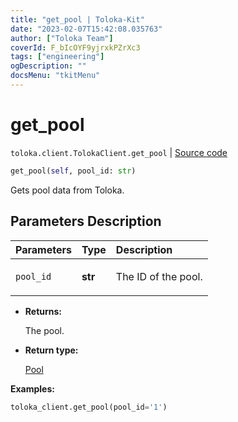 ```yaml
---
title: "get_pool | Toloka-Kit"
date: "2023-02-07T15:42:08.035763"
author: ["Toloka Team"]
coverId: F_bIcOYF9yjrxkPZrXc3
tags: ["engineering"]
ogDescription: ""
docsMenu: "tkitMenu"
---
```


# get_pool
`toloka.client.TolokaClient.get_pool` | [Source code](https://github.com/Toloka/toloka-kit/blob/v1.1.3/src/client/__init__.py#L1556)

```python
get_pool(self, pool_id: str)
```

Gets pool data from Toloka.

## Parameters Description

| Parameters | Type | Description |
| :----------| :----| :-----------|
`pool_id`|**str**|<p>The ID of the pool.</p>

* **Returns:**

  The pool.

* **Return type:**

  [Pool](/docs-new/toloka-kit/reference/toloka.client.pool.Pool)

**Examples:**

```python
toloka_client.get_pool(pool_id='1')
```
